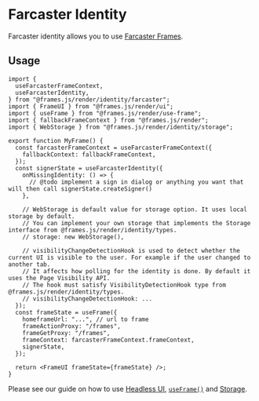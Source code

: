 # Farcaster Identity

Farcaster identity allows you to use [Farcaster Frames](https://docs.farcaster.xyz/developers/frames/).

## Usage

```tsx
import {
  useFarcasterFrameContext,
  useFarcasterIdentity,
} from "@frames.js/render/identity/farcaster";
import { FrameUI } from "@frames.js/render/ui";
import { useFrame } from "@frames.js/render/use-frame";
import { fallbackFrameContext } from "@frames.js/render";
import { WebStorage } from "@frames.js/render/identity/storage";

export function MyFrame() {
  const farcasterFrameContext = useFarcasterFrameContext({
    fallbackContext: fallbackFrameContext,
  });
  const signerState = useFarcasterIdentity({
    onMissingIdentity: () => {
      // @todo implement a sign in dialog or anything you want that will then call signerState.createSigner()
    },

    // WebStorage is default value for storage option. It uses local storage by default.
    // You can implement your own storage that implements the Storage interface from @frames.js/render/identity/types.
    // storage: new WebStorage(),

    // visibilityChangeDetectionHook is used to detect whether the current UI is visible to the user. For example if the user changed to another tab.
    // It affects how polling for the identity is done. By default it uses the Page Visibility API.
    // The hook must satisfy VisibilityDetectionHook type from @frames.js/render/identity/types.
    // visibilityChangeDetectionHook: ...
  });
  const frameState = useFrame({
    homeframeUrl: "...", // url to frame
    frameActionProxy: "/frames",
    frameGetProxy: "/frames",
    frameContext: farcasterFrameContext.frameContext,
    signerState,
  });

  return <FrameUI frameState={frameState} />;
}
```

Please see our guide on how to use [Headless UI](/reference/render/headless-ui), [`useFrame()`](/reference/render/use-frame) and [Storage](/reference/render/identity/storage).
